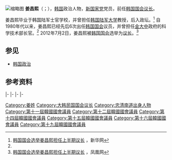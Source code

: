 [[File:Kang_Chang-Hee.jpg|缩略图]]
'''姜昌熙'''（{{Lang-ko|'''강창희'''}}；{{bd|1946年|8月3日}}），[[韩国|韩国]]政治人物，[[新国家党|新国家党]]党员，前任[[韩国国会议长|韩国国会议长]]。

姜昌熙毕业于韩国陆军士官学校，并曾担任[[韩国陆军大学|韩国陆军大学]]教授，后入政坛。<ref name="xin">[http://news.xinhuanet.com/world/2012-07/02/c_112335839.htm 韩国国会选举姜昌熙担任上半期议长] {{Wayback|url=http://news.xinhuanet.com/world/2012-07/02/c_112335839.htm |date=20141001195407 }}，新华网</ref> 自1980年代以来，姜昌熙已经先后6次出任[[韩国国会|韩国国会]]议员，并曾担任[[金大中|金大中]]政府的科学技术部长官。<ref name="xin" /> 2012年7月2日，姜昌熙被[[韩国国会|韩国国会]]选举为[[韩国国会议长|议长]]。<ref>[http://news.ifeng.com/gundong/detail_2012_07/02/15716144_0.shtml 韩国国会选举姜昌熙担任上半期议长] {{Wayback|url=http://news.ifeng.com/gundong/detail_2012_07/02/15716144_0.shtml |date=20190520105916 }}，凤凰网</ref>

==参见==
*[[韩国政治|韩国政治]]

==参考资料==
{{reflist}}

{{start box}}
|-
{{s-par}}
|-
{{s-before|[[李在奐|李在奐]]}}
{{s-title|rows=3|[[韓國國會|韓國國會]]{{link-ko|大田市中區國會議員|대전 중구의 국회의원|大田市中區議員}}|1985年4月11日－1988年5月29日<br>1992年5月30日－2004年5月29日<br>2008年5月29日－2016年5月29日}}
{{s-after|[[金洪萬|金洪萬]]}}
|-
{{s-before|金洪萬}}
{{s-after|[[權善宅|權善宅]]}}
|-
{{s-before|權善宅}}
{{s-after|{{link-ko|李殷權|이은권}}}}
{{s-gov}}
{{S-before|[[鄭義和|鄭義和]]|（代行職權）}}
{{S-title|{{flagicon|KOR}}[[韓國國會議長|韓國國會議長]]|第36任：2012年7月3日－2014年5月29日 }}
{{S-after|[[鄭義和|鄭義和]]}}
{{end box}}
[[Category:姜姓|Category:姜姓]]
[[Category:大韩民国国会议长|Category:大韩民国国会议长]]
[[Category:忠清南道出身人物|Category:忠清南道出身人物]]
[[Category:第十一屆韓國國會議員|Category:第十一屆韓國國會議員]]
[[Category:第十二屆韓國國會議員|Category:第十二屆韓國國會議員]]
[[Category:第十四屆韓國國會議員|Category:第十四屆韓國國會議員]]
[[Category:第十五屆韓國國會議員|Category:第十五屆韓國國會議員]]
[[Category:第十六屆韓國國會議員|Category:第十六屆韓國國會議員]]
[[Category:第十九屆韓國國會議員|Category:第十九屆韓國國會議員]]